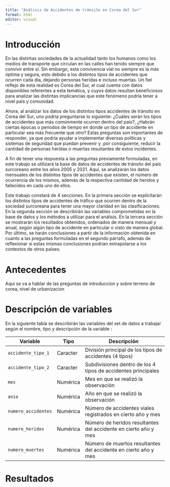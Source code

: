 ```yaml
---
title: "Análisis de Accidentes de tránsito en Corea del Sur"
format: html
editor: visual
---
```


# Introducción

En las distintas sociedades de la actualidad tanto los humanos como los medios de transporte que circulan en las calles han tenido siempre que convivir entre sí. Sin embargo, esta convivencia vial no siempre es la más óptima y segura, esto debido a los distintos tipos de accidentes que ocurren cada día, dejando personas heridas e incluso muertas. Un fiel reflejo de esta realidad es Corea del Sur, el cual cuenta con datos disponibles referentes a esta temática, y cuyos datos resultan beneficiosos para analizar las distintas implicancias que este fenómeno podría tener a nivel país y comunidad.

Ahora, al analizar los datos de los distintos tipos accidentes de tránsito en Corea del Sur, uno podría preguntarse lo siguiente: ¿Cuáles serán los tipos de accidentes que más comúnmente ocurren dentro del país?, ¿Habrán ciertas épocas o períodos de tiempo en donde un tipo de accidente en particular sea más frecuente que otro? Estas preguntas son importantes de responder, ya que podría ayudar a implementar diversas políticas y sistemas de seguridad que puedan prevenir y ,por consiguiente, reducir la cantidad de personas heridas o muertas resultantes de estos incidentes.

A fin de tener una respuesta a las preguntas previamente formuladas, en este trabajo se utilizará la base de datos de accidentes de tránsito del país surcoreano entre los años 2005 y 2021. Aquí, se analizarán los datos mensuales de los distintos tipos de accidentes que existen, el número de ocurrencia de los mismos, además de la respectiva cantidad de heridos y fallecidos en cada uno de ellos.

Este trabajo constará de 4 secciones. En la primera sección se explicitarán los distintos tipos de accidentes de tráfico que ocurren dentro de la sociedad surcoreana para tener una mayor claridad en las clasificaciones. En la segunda sección se describirán las variables comprometidas en la base de datos y los métodos a utilizar para el análisis. En la tercera sección se mostrarán los resultados obtenidos, ordenados de manera mensual y anual, según algún tipo de accidente en particular o visto de manera global. Por último, se harán conclusiones a partir de la información obtenida en cuanto a las preguntas formuladas en el segundo párrafo, además de reflexionar si estas mismas conclusiones podrían extrapolarse a los contextos de otros países.

# Antecedentes

Aqui se va a hablar de las preguntas de introduccion y sobre terreno de corea, nivel de urbanizacion

# Descripción de variables

En la siguiente tabla se describirán las variables del set de datos a trabajar según el nombre, tipo y descripción de la variable :

| Variable            | Tipo     | Descripción                                                     |
|---------------------|----------|-----------------------------------------------------------------|
| `accidente_tipo_1`  | Caracter | División principal de los tipos de accidentes (4 tipos)         |
| `accidente_tipo_2`  | Caracter | Subdivisiones dentro de los 4 tipos de accidentes principales   |
| `mes`               | Numérica | Mes en que se realizó la observación                            |
| `anio`              | Numérica | Año en que se realizó la observación                            |
| `numero_accidentes` | Numérica | Número de accidentes viales registrados en cierto año y mes     |
| `numero_heridos`    | Numérica | Número de heridos resultantes del accidente en cierto año y mes |
| `numero_muertes`    | Numérica | Número de muertos resultantes del accidente en cierto año y mes |

# Resultados
